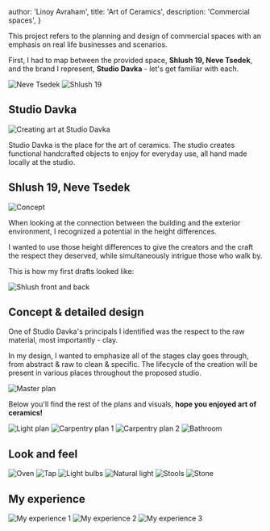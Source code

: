 

  author: 'Linoy Avraham',
  title: 'Art of Ceramics',
  description: 'Commercial spaces',
}


This project refers to the planning and design of commercial spaces with an emphasis on real life businesses and scenarios.

First, I had to map between the provided space, <b>Shlush 19, Neve Tsedek</b>, and the brand I represent, <b>Studio Davka</b> - let's get familiar with each.

<SideBySideLayout>
  <Image src={intro1} alt="Neve Tsedek" />
  <Image src={intro2} alt="Shlush 19" />
</SideBySideLayout>

## Studio Davka

<Zoom>
<Image src={studioDavka1} alt="Creating art at Studio Davka" />
</Zoom>

Studio Davka is the place for the art of ceramics.
The studio creates functional handcrafted objects to enjoy for everyday use, all hand made locally at the studio.

## Shlush 19, Neve Tsedek

<Image src={concept} alt="Concept" />

When looking at the connection between the building and the exterior environment, I recognized a potential in the height differences.

I wanted to use those height differences to give the creators and the craft the respect they deserved, while simultaneously intrigue those who walk by.

This is how my first drafts looked like:

<Image src={shlushFrontAndBack} alt="Shlush front and back" />

## Concept & detailed design

One of Studio Davka's principals I identified was the respect to the raw material, most importantly - clay.

In my design, I wanted to emphasize all of the stages clay goes through, from abstract & raw to clean & specific. The lifecycle of the creation will be present in various places throughout the proposed studio.

<Image src={masterPlan1} alt="Master plan" />

Below you'll find the rest of the plans and visuals, **hope you enjoyed art of ceramics!**

<Image src={lightPlan} alt="Light plan"/>
<Image src={carpentryPlan1} alt="Carpentry plan 1"/>
<Image src={carpentryPlan2} alt="Carpentry plan 2"/>
<Image src={bathroom} alt="Bathroom"/>

## Look and feel

<SideBySideLayout>
  <Image src={oven} alt="Oven"/>
  <Image src={tap} alt="Tap"/>
  <Image src={lightBulbs} alt="Light bulbs"/>
  <Image src={naturalLight} alt="Natural light"/>
  <Image src={stools} alt="Stools"/>
  <Image src={stone} alt="Stone"/>
</SideBySideLayout>

## My experience

<ThreeColumnLayout>
  <Image src={myExperience1} alt="My experience 1"/>
  <Image src={myExperience2} alt="My experience 2"/>
  <Image src={myExperience3} alt="My experience 3"/>
</ThreeColumnLayout>